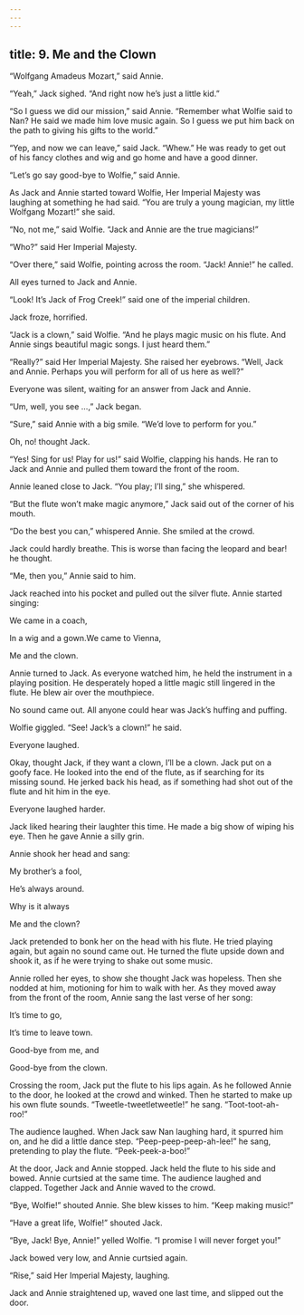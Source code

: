 ```yaml
---
---
---
```

title: 9. Me and the Clown
---




“Wolfgang Amadeus Mozart,” said Annie.

“Yeah,” Jack sighed. “And right now he’s just a little kid.”

“So I guess we did our mission,” said Annie. “Remember what Wolfie said to Nan? He said we made him love music again. So I guess we put him back on the path to giving his gifts to the world.”

“Yep, and now we can leave,” said Jack. “Whew.” He was ready to get out of his fancy clothes and wig and go home and have a good dinner.

“Let’s go say good-bye to Wolfie,” said Annie.

As Jack and Annie started toward Wolfie, Her Imperial Majesty was laughing at something he had said. “You are truly a young magician, my little Wolfgang Mozart!” she said.

“No, not me,” said Wolfie. “Jack and Annie are the true magicians!”

“Who?” said Her Imperial Majesty.

“Over there,” said Wolfie, pointing across the room. “Jack! Annie!” he called.

All eyes turned to Jack and Annie.

“Look! It’s Jack of Frog Creek!” said one of the imperial children.

Jack froze, horrified.

“Jack is a clown,” said Wolfie. “And he plays magic music on his flute. And Annie sings beautiful magic songs. I just heard them.”

“Really?” said Her Imperial Majesty. She raised her eyebrows. “Well, Jack and Annie. Perhaps you will perform for all of us here as well?”

Everyone was silent, waiting for an answer from Jack and Annie.

“Um, well, you see …,” Jack began.

“Sure,” said Annie with a big smile. “We’d love to perform for you.”

Oh, no! thought Jack.

“Yes! Sing for us! Play for us!” said Wolfie, clapping his hands. He ran to Jack and Annie and pulled them toward the front of the room.

Annie leaned close to Jack. “You play; I’ll sing,” she whispered.

“But the flute won’t make magic anymore,” Jack said out of the corner of his mouth.

“Do the best you can,” whispered Annie. She smiled at the crowd.

Jack could hardly breathe. This is worse than facing the leopard and bear! he thought.

“Me, then you,” Annie said to him.

Jack reached into his pocket and pulled out the silver flute. Annie started singing:

We came in a coach,

In a wig and a gown.We came to Vienna,

Me and the clown.

Annie turned to Jack. As everyone watched him, he held the instrument in a playing position. He desperately hoped a little magic still lingered in the flute. He blew air over the mouthpiece.

No sound came out. All anyone could hear was Jack’s huffing and puffing.

Wolfie giggled. “See! Jack’s a clown!” he said.

Everyone laughed.

Okay, thought Jack, if they want a clown, I’ll be a clown. Jack put on a goofy face. He looked into the end of the flute, as if searching for its missing sound. He jerked back his head, as if something had shot out of the flute and hit him in the eye.

Everyone laughed harder.

Jack liked hearing their laughter this time. He made a big show of wiping his eye. Then he gave Annie a silly grin.

Annie shook her head and sang:

My brother’s a fool,

He’s always around.

Why is it always

Me and the clown?



Jack pretended to bonk her on the head with his flute. He tried playing again, but again no sound came out. He turned the flute upside down and shook it, as if he were trying to shake out some music.

Annie rolled her eyes, to show she thought Jack was hopeless. Then she nodded at him, motioning for him to walk with her. As they moved away from the front of the room, Annie sang the last verse of her song:

It’s time to go,

It’s time to leave town.

Good-bye from me, and

Good-bye from the clown.

Crossing the room, Jack put the flute to his lips again. As he followed Annie to the door, he looked at the crowd and winked. Then he started to make up his own flute sounds. “Tweetle-tweetletweetle!” he sang. “Toot-toot-ah-roo!”

The audience laughed. When Jack saw Nan laughing hard, it spurred him on, and he did a little dance step. “Peep-peep-peep-ah-lee!” he sang, pretending to play the flute. “Peek-peek-a-boo!”



At the door, Jack and Annie stopped. Jack held the flute to his side and bowed. Annie curtsied at the same time. The audience laughed and clapped. Together Jack and Annie waved to the crowd.

“Bye, Wolfie!” shouted Annie. She blew kisses to him. “Keep making music!”

“Have a great life, Wolfie!” shouted Jack.

“Bye, Jack! Bye, Annie!” yelled Wolfie. “I promise I will never forget you!”

Jack bowed very low, and Annie curtsied again.

“Rise,” said Her Imperial Majesty, laughing.

Jack and Annie straightened up, waved one last time, and slipped out the door.